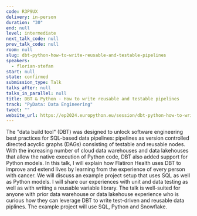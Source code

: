```yaml
---
code: R3P9UX
delivery: in-person
duration: "30"
end: null
level: intermediate
next_talk_code: null
prev_talk_code: null
room: null
slug: dbt-python-how-to-write-reusable-and-testable-pipelines
speakers:
  - florian-stefan
start: null
state: confirmed
submission_type: Talk
talks_after: null
talks_in_parallel: null
title: DBT & Python - How to write reusable and testable pipelines
track: "PyData: Data Engineering"
tweet: ""
website_url: https://ep2024.europython.eu/session/dbt-python-how-to-write-reusable-and-testable-pipelines
---
```


The "data build tool" (DBT) was designed to unlock software engineering best
practices for SQL-based data pipelines: pipelines as version controlled directed
acyclic graphs (DAGs) consisting of testable and reusable nodes. With the
increasing number of cloud data warehouses and data lakehouses that allow the
native execution of Python code, DBT also added support for Python models. In
this talk, I will explain how Flatiron Health uses DBT to improve and extend
lives by learning from the experience of every person with cancer. We will
discuss an example project setup that uses SQL as well as Python models. I will
share our experiences with unit and data testing as well as with writing a
reusable variable library. The talk is well-suited for anyone with prior data
warehouse or data lakehouse experience who is curious how they can leverage DBT
to write test-driven and reusable data piplines. The example project will use
SQL, Python and Snowflake.
